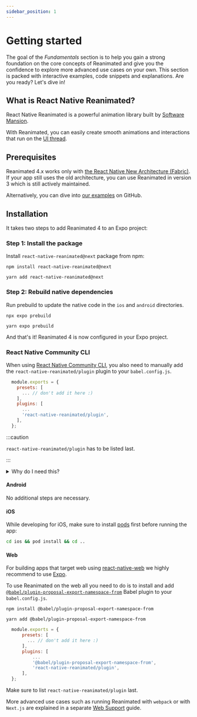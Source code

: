 ```yaml
---
sidebar_position: 1
---
```



# Getting started

The goal of the _Fundamentals_ section is to help you gain a strong foundation on the core concepts of Reanimated and give you the confidence to explore more advanced use cases on your own. This section is packed with interactive examples, code snippets and explanations. Are you ready? Let's dive in!

## What is React Native Reanimated?

React Native Reanimated is a powerful animation library built by [Software Mansion](https://swmansion.com/).

With Reanimated, you can easily create smooth animations and interactions that run on the [UI thread](/docs/fundamentals/glossary#ui-thread).

## Prerequisites

Reanimated 4.x works only with [the React Native New Architecture (Fabric)](https://reactnative.dev/architecture/landing-page).
If your app still uses the old architecture, you can use Reanimated in version 3 which is still actively maintained.

Alternatively, you can dive into [our examples](https://github.com/software-mansion/react-native-reanimated/tree/3.14.0/apps/common-app/src/examples) on GitHub.

## Installation

It takes two steps to add Reanimated 4 to an Expo project:

### Step 1: Install the package

Install `react-native-reanimated@next` package from npm:

<Tabs groupId="package-managers">
  <TabItem value="npm" label="NPM">

    npm install react-native-reanimated@next

  </TabItem>
  <TabItem value="yarn" label="YARN">

    yarn add react-native-reanimated@next

  </TabItem>
</Tabs>

### Step 2: Rebuild native dependencies

Run prebuild to update the native code in the `ios` and `android` directories.

<Tabs groupId="package-managers">
  <TabItem value="npm" label="NPM">

    npx expo prebuild

  </TabItem>
  <TabItem value="yarn" label="YARN">

    yarn expo prebuild

  </TabItem>
</Tabs>

And that's it! Reanimated 4 is now configured in your Expo project.

### React Native Community CLI

When using [React Native Community CLI](https://github.com/react-native-community/cli), you also need to manually add the `react-native-reanimated/plugin` plugin to your `babel.config.js`.

```js {7}
  module.exports = {
    presets: [
      ... // don't add it here :)
    ],
    plugins: [
      ...
      'react-native-reanimated/plugin',
    ],
  };
```

:::caution

`react-native-reanimated/plugin` has to be listed last.

:::

<details>
<summary>Why do I need this?</summary>

In short, the Reanimated babel plugin automatically converts special JavaScript functions (called [worklets](/docs/fundamentals/glossary#worklet)) to allow them to be passed and run on the UI thread.

Since [Expo SDK 50](https://expo.dev/changelog/2024/01-18-sdk-50), the Expo starter template includes the Reanimated babel plugin by default.

To learn more about the plugin head onto to [Reanimated babel plugin](/docs/fundamentals/glossary#reanimated-babel-plugin) section.

</details>

#### Android

No additional steps are necessary.

#### iOS

While developing for iOS, make sure to install [pods](https://cocoapods.org/) first before running the app:

```bash
cd ios && pod install && cd ..
```

#### Web

For building apps that target web using [react-native-web](https://www.npmjs.com/package/react-native-web) we highly recommend to use [Expo](https://expo.dev/).

To use Reanimated on the web all you need to do is to install and add [`@babel/plugin-proposal-export-namespace-from`](https://babeljs.io/docs/en/babel-plugin-proposal-export-namespace-from) Babel plugin to your `babel.config.js`.

<Tabs groupId="package-managers">
  <TabItem value="npm" label="NPM">

    npm install @babel/plugin-proposal-export-namespace-from

  </TabItem>
  <TabItem value="yarn" label="YARN">

    yarn add @babel/plugin-proposal-export-namespace-from

  </TabItem>
</Tabs>

```js {7}
  module.exports = {
      presets: [
        ... // don't add it here :)
      ],
      plugins: [
          ...
          '@babel/plugin-proposal-export-namespace-from',
          'react-native-reanimated/plugin',
      ],
  };
```

Make sure to list `react-native-reanimated/plugin` last.

More advanced use cases such as running Reanimated with `webpack` or with `Next.js` are explained in a separate [Web Support](/docs/guides/web-support) guide.
